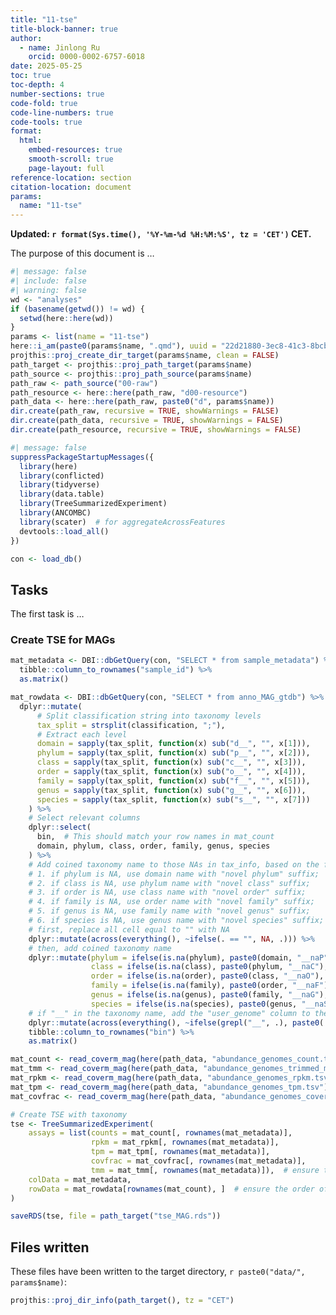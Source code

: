 ```yaml
---
title: "11-tse"
title-block-banner: true
author:
  - name: Jinlong Ru
    orcid: 0000-0002-6757-6018
date: 2025-05-25
toc: true
toc-depth: 4
number-sections: true
code-fold: true
code-line-numbers: true
code-tools: true
format: 
  html:
    embed-resources: true
    smooth-scroll: true
    page-layout: full
reference-location: section
citation-location: document
params:
  name: "11-tse"
---
```


**Updated: `r format(Sys.time(), '%Y-%m-%d %H:%M:%S', tz = 'CET')` CET.**

The purpose of this document is ...

```r
#| message: false
#| include: false
#| warning: false
wd <- "analyses"
if (basename(getwd()) != wd) {
  setwd(here::here(wd))
}
params <- list(name = "11-tse")
here::i_am(paste0(params$name, ".qmd"), uuid = "22d21880-3ec8-41c3-8bcb-f71956158f24")
projthis::proj_create_dir_target(params$name, clean = FALSE)
path_target <- projthis::proj_path_target(params$name)
path_source <- projthis::proj_path_source(params$name)
path_raw <- path_source("00-raw")
path_resource <- here::here(path_raw, "d00-resource")
path_data <- here::here(path_raw, paste0("d", params$name))
dir.create(path_raw, recursive = TRUE, showWarnings = FALSE)
dir.create(path_data, recursive = TRUE, showWarnings = FALSE)
dir.create(path_resource, recursive = TRUE, showWarnings = FALSE)
```

```r
#| message: false
suppressPackageStartupMessages({
  library(here)
  library(conflicted)
  library(tidyverse)
  library(data.table)
  library(TreeSummarizedExperiment)
  library(ANCOMBC)
  library(scater)  # for aggregateAcrossFeatures
  devtools::load_all()
})

con <- load_db()
```

## Tasks

The first task is ...


### Create TSE for MAGs

```r
mat_metadata <- DBI::dbGetQuery(con, "SELECT * from sample_metadata") %>% 
  tibble::column_to_rownames("sample_id") %>%
  as.matrix()

mat_rowdata <- DBI::dbGetQuery(con, "SELECT * from anno_MAG_gtdb") %>% 
  dplyr::mutate(
      # Split classification string into taxonomy levels
      tax_split = strsplit(classification, ";"),
      # Extract each level
      domain = sapply(tax_split, function(x) sub("d__", "", x[1])),
      phylum = sapply(tax_split, function(x) sub("p__", "", x[2])),
      class = sapply(tax_split, function(x) sub("c__", "", x[3])),
      order = sapply(tax_split, function(x) sub("o__", "", x[4])),
      family = sapply(tax_split, function(x) sub("f__", "", x[5])),
      genus = sapply(tax_split, function(x) sub("g__", "", x[6])),
      species = sapply(tax_split, function(x) sub("s__", "", x[7]))
    ) %>%
    # Select relevant columns
    dplyr::select(
      bin,  # This should match your row names in mat_count
      domain, phylum, class, order, family, genus, species
    ) %>%
    # Add coined taxonomy name to those NAs in tax_info, based on the following rules:
    # 1. if phylum is NA, use domain name with "novel phylum" suffix;
    # 2. if class is NA, use phylum name with "novel class" suffix;
    # 3. if order is NA, use class name with "novel order" suffix;
    # 4. if family is NA, use order name with "novel family" suffix;
    # 5. if genus is NA, use family name with "novel genus" suffix;
    # 6. if species is NA, use genus name with "novel species" suffix;
    # first, replace all cell equal to "" with NA
    dplyr::mutate(across(everything(), ~ifelse(. == "", NA, .))) %>%
    # then, add coined taxonomy name
    dplyr::mutate(phylum = ifelse(is.na(phylum), paste0(domain, "__naP"), phylum),
                  class = ifelse(is.na(class), paste0(phylum, "__naC"), class),
                  order = ifelse(is.na(order), paste0(class, "__naO"), order),
                  family = ifelse(is.na(family), paste0(order, "__naF"), family),
                  genus = ifelse(is.na(genus), paste0(family, "__naG"), genus),
                  species = ifelse(is.na(species), paste0(genus, "__naS"), species)) %>%
    # if "__" in the taxonomy name, add the "user_genome" column to the taxonomy name
    dplyr::mutate(across(everything(), ~ifelse(grepl("__", .), paste0(., "__", bin), .))) %>%
    tibble::column_to_rownames("bin") %>%
    as.matrix()

mat_count <- read_coverm_mag(here(path_data, "abundance_genomes_count.tsv"))
mat_tmm <- read_coverm_mag(here(path_data, "abundance_genomes_trimmed_mean.tsv"))
mat_rpkm <- read_coverm_mag(here(path_data, "abundance_genomes_rpkm.tsv"))
mat_tpm <- read_coverm_mag(here(path_data, "abundance_genomes_tpm.tsv"))
mat_covfrac <- read_coverm_mag(here(path_data, "abundance_genomes_covered_fraction.tsv"))

# Create TSE with taxonomy
tse <- TreeSummarizedExperiment(
    assays = list(counts = mat_count[, rownames(mat_metadata)],
                  rpkm = mat_rpkm[, rownames(mat_metadata)],
                  tpm = mat_tpm[, rownames(mat_metadata)],
                  covfrac = mat_covfrac[, rownames(mat_metadata)],
                  tmm = mat_tmm[, rownames(mat_metadata)]),  # ensure the order of samples in df_count is the same as in metadata
    colData = mat_metadata,
    rowData = mat_rowdata[rownames(mat_count), ]  # ensure the order of features in df_taxa is the same as in mat_count
)

saveRDS(tse, file = path_target("tse_MAG.rds"))
```

## Files written

These files have been written to the target directory, `r paste0("data/", params$name)`:

```r
projthis::proj_dir_info(path_target(), tz = "CET")
```
